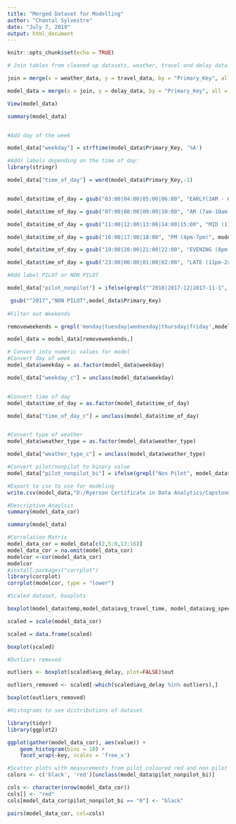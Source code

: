 ---
title: "Merged Dataset for Modelling"
author: "Chantal Sylvestre"
date: "July 7, 2019"
output: html_document
---

```{r setup, include=FALSE}
knitr::opts_chunk$set(echo = TRUE)
```


```{r}

# Join tables from cleaned up datasets, weather, travel and delay data:

join = merge(x = weather_data, y = travel_data, by = "Primary_Key", all = TRUE)

model_data = merge(x = join, y = delay_data, by = "Primary_Key", all = TRUE)

View(model_data)

summary(model_data)


#Add day of the week

model_data["weekday"] = strftime(model_data$Primary_Key, '%A')

#Adds labels depending on the time of day:
library(stringr)

model_data["time_of_day"] = word(model_data$Primary_Key,-1)


model_data$time_of_day = gsub("03:00|04:00|05:00|06:00", "EARLY(3AM - 6AM)", model_data$time_of_day)

model_data$time_of_day = gsub("07:00|08:00|09:00|10:00", "AM (7am-10am)", model_data$time_of_day)

model_data$time_of_day = gsub("11:00|12:00|13:00|14:00|15:00", "MID (11am-3pm)", model_data$time_of_day)

model_data$time_of_day = gsub("16:00|17:00|18:00", "PM (4pm-7pm)", model_data$time_of_day)

model_data$time_of_day = gsub("19:00|20:00|21:00|22:00", "EVENING (8pm-10pm)", model_data$time_of_day)

model_data$time_of_day = gsub("23:00|00:00|01:00|02:00", "LATE (11pm-2am)", model_data$time_of_day)

#Add label PILOT or NON PILOT

model_data["pilot_nonpilot"] = ifelse(grepl("^2018|2017-12|2017-11-1", model_data$Primary_Key), "Pilot", "Non Pilot")

 gsub("^2017","NON PILOT",model_data$Primary_Key)
 
#Filter out Weekends 

removeweekends = grepl('monday|tuesday|wednesday|thursday|friday',model_data$weekday, ignore.case = T)

model_data = model_data[removeweekends,]
```

```{r}
# Convert into numeric values for model
#Convert day of week
model_data$weekday = as.factor(model_data$weekday)

model_data["weekday_c"] = unclass(model_data$weekday)


#Convert time of day
model_data$time_of_day = as.factor(model_data$time_of_day)

model_data["time_of_day_c"] = unclass(model_data$time_of_day)


#Convert type of weather
model_data$weather_type = as.factor(model_data$weather_type)

model_data["weather_type_c"] = unclass(model_data$weather_type)

#Convert pilot/nonpilot to binary value
model_data["pilot_nonpilot_bi"] = ifelse(grepl("Non Pilot", model_data$pilot_nonpilot), 1, 0)

```

```{r}
#Export to csv to use for modeling
write.csv(model_data,"D:/Ryerson Certificate in Data Analytics/Capstone Project/Datasets Clean/model_data.csv", row.names = TRUE) 

```

```{r}
#Descriptive Anaylsis
summary(model_data_cor)

summary(model_data)
```

```{r}
#Correlation Matrix
model_data_cor = model_data[c(2,5:9,13:16)]
model_data_cor = na.omit(model_data_cor)
modelcor <-cor(model_data_cor)
modelcor
#install.packages("corrplot")
library(corrplot)
corrplot(modelcor, type = "lower")
```


```{r}
#Scaled dataset, boxplots

boxplot(model_data$temp,model_data$avg_travel_time, model_data$avg_speed, model_data$no_of_streetcars, model_data$no_of_delays)

scaled = scale(model_data_cor)

scaled = data.frame(scaled)

boxplot(scaled)

#Outliers removed

outliers <- boxplot(scaled$avg_delay, plot=FALSE)$out

outliers_removed <- scaled[-which(scaled$avg_delay %in% outliers),]

boxplot(outliers_removed)

```

```{r}
#Histograms to see distributions of dataset

library(tidyr)
library(ggplot2)

ggplot(gather(model_data_cor), aes(value)) + 
    geom_histogram(bins = 10) + 
    facet_wrap(~key, scales = 'free_x')
```

```{r}
#Scatter plots with measurements from pilot coloured red and non pilot are black
colors <- c('black', 'red')[unclass(model_data$pilot_nonpilot_bi)]

cols <- character(nrow(model_data_cor))
cols[] <- "red"
cols[model_data_cor$pilot_nonpilot_bi == "0"] <- "black"

pairs(model_data_cor, col=cols)
```




